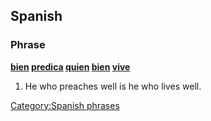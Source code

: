 ==Spanish==

===Phrase===
'''[[bien]] [[predica]] [[quien]] [[bien]] [[vive]]'''

# He who preaches well is he who lives well.

[[Category:Spanish phrases]]